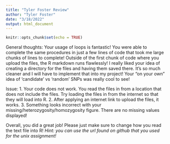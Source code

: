 ```yaml
---
title: "Tyler Foster Review"
author: "Tyler Foster"
date: "3/18/2022"
output: html_document
---
```


```r
knitr::opts_chunk$set(echo = TRUE)
```

###################################################################################################################
General thoughts:
Your usage of loops is fantastic! You were able to complete the same procedures in just a few lines of code that took me large chunks of lines to complete! Outside of the first chunk of code where you upload the files, the R markdown runs flawlessly! I really liked your idea of creating a directory for the files and having them saved there. It's so much cleaner and I will have to implement that into my project! Your "on your own" idea of 'candidate' vs 'random' SNPs was really cool to see!

Issue:
1. Your code does not work. You read the files in from a location that does not include the files. Try loading the files in from the internet so that they will load into R.
2. After applying an internet link to upload the files, it works.
3. Something looks incorrect with your missing/heterozygosity/homozygosity figure. There are no missing values displayed!

Overall, you did a great job! Please just make sure to change how you read the text file into R! *Hint: you can use the url found on github that you used for the unix assignment!* 

###################################################################################################################